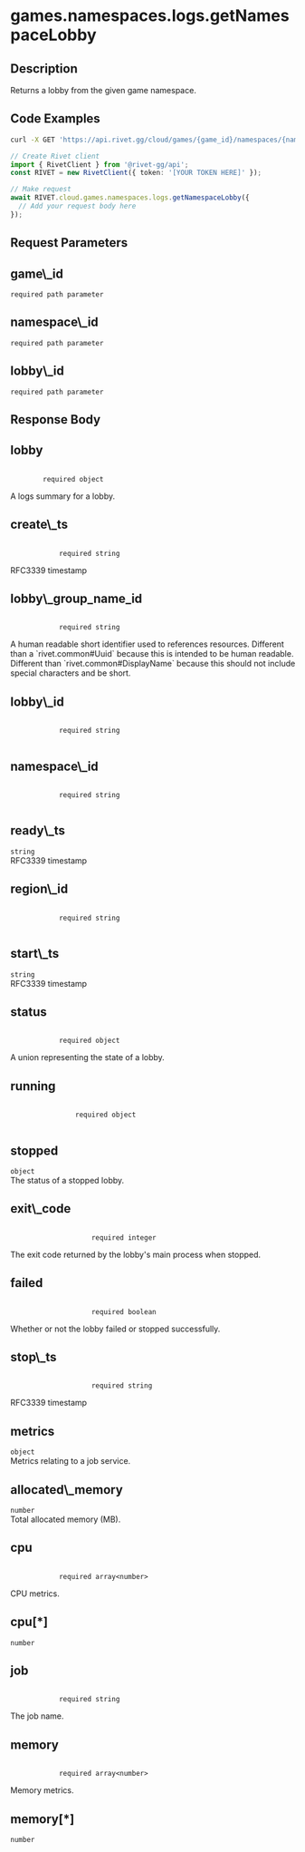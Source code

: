
# games.namespaces.logs.getNamespaceLobby

## Description

Returns a lobby from the given game namespace.

## Code Examples

<CodeGroup title='Request' tag='GET' label='https://api.rivet.gg/cloud/games/{game_id}/namespaces/{namespace_id}/logs/lobbies/{lobby_id}'>

```bash {{ "title": "cURL" }}
curl -X GET 'https://api.rivet.gg/cloud/games/{game_id}/namespaces/{namespace_id}/logs/lobbies/{lobby_id}'
```

```ts
// Create Rivet client
import { RivetClient } from '@rivet-gg/api';
const RIVET = new RivetClient({ token: '[YOUR TOKEN HERE]' });

// Make request
await RIVET.cloud.games.namespaces.logs.getNamespaceLobby({
  // Add your request body here
});
```

</CodeGroup>

## Request Parameters

<div className="property ml-4">
<div className="flex flex-row items-center my-2">
<h2 className="text-lg font-bold text-cream-50 m-0">game\_id</h2><code className="m-0 ml-4 pb-0 pt-0.5 text-cream-500"><span className="font-normal text-cream-600">required</span> path parameter</code>
</div>

</div>
<div className="property ml-4">
<div className="flex flex-row items-center my-2">
<h2 className="text-lg font-bold text-cream-50 m-0">namespace\_id</h2><code className="m-0 ml-4 pb-0 pt-0.5 text-cream-500"><span className="font-normal text-cream-600">required</span> path parameter</code>
</div>

</div>
<div className="property ml-4">
<div className="flex flex-row items-center my-2">
<h2 className="text-lg font-bold text-cream-50 m-0">lobby\_id</h2><code className="m-0 ml-4 pb-0 pt-0.5 text-cream-500"><span className="font-normal text-cream-600">required</span> path parameter</code>
</div>

</div>

## Response Body

<div className='properties '>
  <div className='property ml-4'>
    <div className='my-2 flex flex-row items-center'>
      <h2 className='m-0 text-lg font-bold text-cream-50'>lobby</h2>
      <code className='m-0 ml-4 pb-0 pt-0.5 text-cream-500'>
        <span className='font-normal text-cream-600'>required</span> object
      </code>
    </div>
    <div className='description pl-2'>A logs summary for a lobby.</div>
    <div className='properties ml-2 border-l-2 border-cream-700 pl-2'>
      <div className='property ml-4'>
        <div className='my-2 flex flex-row items-center'>
          <h2 className='m-0 text-lg font-bold text-cream-50'>create\_ts</h2>
          <code className='m-0 ml-4 pb-0 pt-0.5 text-cream-500'>
            <span className='font-normal text-cream-600'>required</span> string
          </code>
        </div>
        <div className='description pl-2'>RFC3339 timestamp</div>
      </div>
      <div className='property ml-4'>
        <div className='my-2 flex flex-row items-center'>
          <h2 className='m-0 text-lg font-bold text-cream-50'>lobby\_group_name_id</h2>
          <code className='m-0 ml-4 pb-0 pt-0.5 text-cream-500'>
            <span className='font-normal text-cream-600'>required</span> string
          </code>
        </div>
        <div className='description pl-2'>
          A human readable short identifier used to references resources. Different than a `rivet.common#Uuid`
          because this is intended to be human readable. Different than `rivet.common#DisplayName` because
          this should not include special characters and be short.
        </div>
      </div>
      <div className='property ml-4'>
        <div className='my-2 flex flex-row items-center'>
          <h2 className='m-0 text-lg font-bold text-cream-50'>lobby\_id</h2>
          <code className='m-0 ml-4 pb-0 pt-0.5 text-cream-500'>
            <span className='font-normal text-cream-600'>required</span> string
          </code>
        </div>
      </div>
      <div className='property ml-4'>
        <div className='my-2 flex flex-row items-center'>
          <h2 className='m-0 text-lg font-bold text-cream-50'>namespace\_id</h2>
          <code className='m-0 ml-4 pb-0 pt-0.5 text-cream-500'>
            <span className='font-normal text-cream-600'>required</span> string
          </code>
        </div>
      </div>
      <div className='property ml-4'>
        <div className='my-2 flex flex-row items-center'>
          <h2 className='m-0 text-lg font-bold text-cream-50'>ready\_ts</h2>
          <code className='m-0 ml-4 pb-0 pt-0.5 text-cream-500'>string</code>
        </div>
        <div className='description pl-2'>RFC3339 timestamp</div>
      </div>
      <div className='property ml-4'>
        <div className='my-2 flex flex-row items-center'>
          <h2 className='m-0 text-lg font-bold text-cream-50'>region\_id</h2>
          <code className='m-0 ml-4 pb-0 pt-0.5 text-cream-500'>
            <span className='font-normal text-cream-600'>required</span> string
          </code>
        </div>
      </div>
      <div className='property ml-4'>
        <div className='my-2 flex flex-row items-center'>
          <h2 className='m-0 text-lg font-bold text-cream-50'>start\_ts</h2>
          <code className='m-0 ml-4 pb-0 pt-0.5 text-cream-500'>string</code>
        </div>
        <div className='description pl-2'>RFC3339 timestamp</div>
      </div>
      <div className='property ml-4'>
        <div className='my-2 flex flex-row items-center'>
          <h2 className='m-0 text-lg font-bold text-cream-50'>status</h2>
          <code className='m-0 ml-4 pb-0 pt-0.5 text-cream-500'>
            <span className='font-normal text-cream-600'>required</span> object
          </code>
        </div>
        <div className='description pl-2'>A union representing the state of a lobby.</div>
        <div className='properties ml-2 border-l-2 border-cream-700 pl-2'>
          <div className='property ml-4'>
            <div className='my-2 flex flex-row items-center'>
              <h2 className='m-0 text-lg font-bold text-cream-50'>running</h2>
              <code className='m-0 ml-4 pb-0 pt-0.5 text-cream-500'>
                <span className='font-normal text-cream-600'>required</span> object
              </code>
            </div>
            <div className='properties ml-2 border-l-2 border-cream-700 pl-2'></div>
          </div>
          <div className='property ml-4'>
            <div className='my-2 flex flex-row items-center'>
              <h2 className='m-0 text-lg font-bold text-cream-50'>stopped</h2>
              <code className='m-0 ml-4 pb-0 pt-0.5 text-cream-500'>object</code>
            </div>
            <div className='description pl-2'>The status of a stopped lobby.</div>
            <div className='properties ml-2 border-l-2 border-cream-700 pl-2'>
              <div className='property ml-4'>
                <div className='my-2 flex flex-row items-center'>
                  <h2 className='m-0 text-lg font-bold text-cream-50'>exit\_code</h2>
                  <code className='m-0 ml-4 pb-0 pt-0.5 text-cream-500'>
                    <span className='font-normal text-cream-600'>required</span> integer
                  </code>
                </div>
                <div className='description pl-2'>
                  The exit code returned by the lobby's main process when stopped.
                </div>
              </div>
              <div className='property ml-4'>
                <div className='my-2 flex flex-row items-center'>
                  <h2 className='m-0 text-lg font-bold text-cream-50'>failed</h2>
                  <code className='m-0 ml-4 pb-0 pt-0.5 text-cream-500'>
                    <span className='font-normal text-cream-600'>required</span> boolean
                  </code>
                </div>
                <div className='description pl-2'>
                  Whether or not the lobby failed or stopped successfully.
                </div>
              </div>
              <div className='property ml-4'>
                <div className='my-2 flex flex-row items-center'>
                  <h2 className='m-0 text-lg font-bold text-cream-50'>stop\_ts</h2>
                  <code className='m-0 ml-4 pb-0 pt-0.5 text-cream-500'>
                    <span className='font-normal text-cream-600'>required</span> string
                  </code>
                </div>
                <div className='description pl-2'>RFC3339 timestamp</div>
              </div>
            </div>
          </div>
        </div>
      </div>
    </div>
  </div>
  <div className='property ml-4'>
    <div className='my-2 flex flex-row items-center'>
      <h2 className='m-0 text-lg font-bold text-cream-50'>metrics</h2>
      <code className='m-0 ml-4 pb-0 pt-0.5 text-cream-500'>object</code>
    </div>
    <div className='description pl-2'>Metrics relating to a job service.</div>
    <div className='properties ml-2 border-l-2 border-cream-700 pl-2'>
      <div className='property ml-4'>
        <div className='my-2 flex flex-row items-center'>
          <h2 className='m-0 text-lg font-bold text-cream-50'>allocated\_memory</h2>
          <code className='m-0 ml-4 pb-0 pt-0.5 text-cream-500'>number</code>
        </div>
        <div className='description pl-2'>Total allocated memory (MB).</div>
      </div>
      <div className='property ml-4'>
        <div className='my-2 flex flex-row items-center'>
          <h2 className='m-0 text-lg font-bold text-cream-50'>cpu</h2>
          <code className='m-0 ml-4 pb-0 pt-0.5 text-cream-500'>
            <span className='font-normal text-cream-600'>required</span> array&lt;number&gt;
          </code>
        </div>
        <div className='description pl-2'>CPU metrics.</div>
        <div className='array-items ml-2 pl-2'>
          <div className='property ml-4'>
            <div className='my-2 flex flex-row items-center'>
              <h2 className='m-0 text-lg font-bold text-cream-50'>cpu[*]</h2>
              <code className='m-0 ml-4 pb-0 pt-0.5 text-cream-500'>number</code>
            </div>
          </div>
        </div>
      </div>
      <div className='property ml-4'>
        <div className='my-2 flex flex-row items-center'>
          <h2 className='m-0 text-lg font-bold text-cream-50'>job</h2>
          <code className='m-0 ml-4 pb-0 pt-0.5 text-cream-500'>
            <span className='font-normal text-cream-600'>required</span> string
          </code>
        </div>
        <div className='description pl-2'>The job name.</div>
      </div>
      <div className='property ml-4'>
        <div className='my-2 flex flex-row items-center'>
          <h2 className='m-0 text-lg font-bold text-cream-50'>memory</h2>
          <code className='m-0 ml-4 pb-0 pt-0.5 text-cream-500'>
            <span className='font-normal text-cream-600'>required</span> array&lt;number&gt;
          </code>
        </div>
        <div className='description pl-2'>Memory metrics.</div>
        <div className='array-items ml-2 pl-2'>
          <div className='property ml-4'>
            <div className='my-2 flex flex-row items-center'>
              <h2 className='m-0 text-lg font-bold text-cream-50'>memory[*]</h2>
              <code className='m-0 ml-4 pb-0 pt-0.5 text-cream-500'>number</code>
            </div>
          </div>
        </div>
      </div>
    </div>
  </div>
</div>
